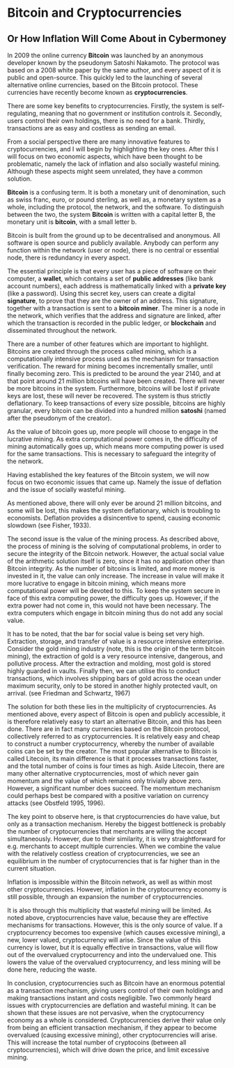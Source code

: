 Bitcoin and Cryptocurrencies
=============================================================
Or How Inflation Will Come About in Cybermoney
-------------------------------------------------------------

In 2009 the online currency **Bitcoin** was launched by an anonymous developer known by the pseudonym Satoshi Nakamoto.
The protocol was based on a 2008 white paper by the same author, and every aspect of it is public and open-source.
This quickly led to the launching of several alternative online currencies, based on the Bitcoin protocol.
These currencies have recently become known as **cryptocurrencies**.

There are some key benefits to cryptocurrencies.
Firstly, the system is self-regulating, meaning that no government or institution controls it.
Secondly, users control their own holdings, there is no need for a bank.
Thirdly, transactions are as easy and costless as sending an email.

From a social perspective there are many innovative features to cryptocurrencies,
and I will begin by highlighting the key ones.
After this I will focus on two economic aspects, which have been thought to be problematic,
namely the lack of inflation and also socially wasteful mining.
Although these aspects might seem unrelated, they have a common solution.

**Bitcoin** is a confusing term.
It is both a monetary unit of denomination,
such as swiss franc, euro, or pound sterling,
as well as, a monetary system as a whole, including the protocol, the network, and the software.
To distinguish between the two, the system **Bitcoin** is written with a capital letter B,
the monetary unit is **bitcoin**, with a small letter b.

Bitcoin is built from the ground up to be decentralised and anonymous.
All software is open source and publicly available.
Anybody can perform any function within the network (user or node),
there is no central or essential node,
there is redundancy in every aspect.

The essential principle is that every user has a piece of software on their computer, a **wallet**,
which contains a set of **public addresses** (like bank account numbers),
each address is mathematically linked with a **private key** (like a password).
Using this secret key, users can create a digital **signature**, 
to prove that they are the owner of an address.
This signature, together with a transaction is sent to a **bitcoin miner**.
The miner is a node in the network,
which verifies that the address and signature are linked,
after which the transaction is recorded in the public ledger,
or **blockchain** and disseminated throughout the network.

There are a number of other features which are important to highlight.
Bitcoins are created through the process called mining,
which is a computationally intensive process used as the mechanism for transaction verification.
The reward for mining becomes incrementally smaller, until finally becoming zero.
This is predicted to be around the year 2140, and at that point around 21 million bitcoins will have been created.
There will never be more bitcoins in the system.
Furthermore, bitcoins will be lost if private keys are lost, these will never be recovered.
The system is thus strictly deflationary.
To keep transactions of every size possible, bitcoins are highly granular,
every bitcoin can be divided into a hundred million **satoshi** (named after the pseudonym of the creator).

As the value of bitcoin goes up, more people will choose to engage in the lucrative mining.
As extra computational power comes in, the difficulty of mining automatically goes up,
which means more computing power is used for the same transactions.
This is necessary to safeguard the integrity of the network.

Having established the key features of the Bitcoin system,
we will now focus on two economic issues that came up.
Namely the issue of deflation and the issue of socially wasteful mining.

As mentioned above, there will only ever be around 21 million bitcoins, and some will be lost,
this makes the system deflationary, which is troubling to economists.
Deflation provides a disincentive to spend, causing economic slowdown (see Fisher, 1933). 

The second issue is the value of the mining process.
As described above, the process of mining is the solving of computational problems,
in order to secure the integrity of the Bitcoin network.
However, the actual social value of the arithmetic solution itself is zero, since it has no application other than Bitcoin integrity.
As the number of bitcoins is limited, and more money is invested in it, the value can only increase.
The increase in value will make it more lucrative to engage in bitcoin mining,
which means more computational power will be devoted to this.
To keep the system secure in face of this extra computing power, the difficulty goes up.
However, if the extra power had not come in, this would not have been necessary.
The extra computers which engage in bitcoin mining thus do not add any social value.

It has to be noted, that the bar for social value is being set very high.
Extraction, storage, and transfer of value is a resource intensive enterprise.
Consider the gold mining industry (note, this is the origin of the term bitcoin mining),
the extraction of gold is a very resource intensive, dangerous, and pollutive process.
After the extraction and molding, most gold is stored highly guarded in vaults.
Finally then, we can utilise this to conduct transactions,
which involves shipping bars of gold across the ocean under maximum security,
only to be stored in another highly protected vault, on arrival. (see Friedman and Schwartz, 1967)

The solution for both these lies in the multiplicity of cryptocurrencies.
As mentioned above, every aspect of Bitcoin is open and publicly accessible,
it is therefore relatively easy to start an alternative Bitcoin, and this has been done.
There are in fact many currencies based on the Bitcoin protocol, collectively referred to as
cryptocurrencies.
It is relatively easy and cheap to construct a number cryptocurrency, whereby the number of available coins can be set by the creator.
The most popular alternative to Bitcoin is called Litecoin, its main difference is that it processes transactions faster, and the total number of coins is four times as high.
Aside Litecoin, there are many other alternative cryptocurrencies,
most of which never gain momentum and the value of which remains only trivially above zero.
However, a significant number does succeed.
The momentum mechanism could perhaps best be compared with a positive variation on currency attacks (see Obstfeld 1995, 1996).

The key point to observe here, is that cryptocurrencies do have value, but only as a transaction mechanism.
Hereby the biggest bottleneck is probably the number of cryptocurrencies that merchants are willing the accept simultaneously.
However, due to their similarity, it is very straightforward for e.g. merchants to accept multiple currencies.
When we combine the value with the relatively costless creation of cryptocurrencies,
we see an equilibrium in the number of cryptocurrencies that is far higher than in the current situation.

Inflation is impossible within the Bitcoin network, as well as within most other cryptocurrencies.
However, inflation in the cryptocurrency economy is still possible, through an expansion the number of cryptocurrencies.

It is also through this multiplicity that wasteful mining will be limited.
As noted above, cryptocurrencies have value, because they are effective mechanisms for transactions.
However, this is the only source of value.
If a cryptocurrency becomes too expensive (which causes excessive mining), 
a new, lower valued, cryptocurrency will arise.
Since the value of this currency is lower, but it is equally effective in transactions, value will flow out of the overvalued cryptocurrency and into the undervalued one.
This lowers the value of the overvalued cryptocurrency, and less mining will be done here, reducing the waste.

In conclusion, cryptocurrencies such as Bitcoin have an enormous potential as a transaction mechanism,
giving users control of their own holdings and making transactions instant and costs negligible.
Two commonly heard issues with cryptocurrencies are deflation and wasteful mining.
It can be shown that these issues are not pervasive,
when the cryptocurrency economy as a whole is considered.
Cryptocurrencies derive their value only from being an efficient transaction mechanism,
if they appear to become overvalued (causing excessive mining), other cryptocurrencies will arise.
This will increase the total number of cryptocoins (between all cryptocurrencies),
which will drive down the price, and limit excessive mining.